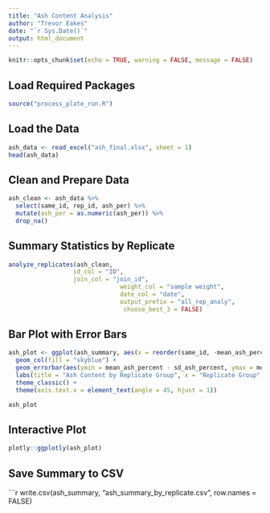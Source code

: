 ```yaml
---
title: "Ash Content Analysis"
author: "Trevor Eakes"
date: "`r Sys.Date()`"
output: html_document
---
```


```r
knitr::opts_chunk$set(echo = TRUE, warning = FALSE, message = FALSE)
```

## Load Required Packages

```r
source("process_plate_run.R")
```

## Load the Data

```r
ash_data <- read_excel("ash_final.xlsx", sheet = 1)
head(ash_data)
```

## Clean and Prepare Data

```r
ash_clean <- ash_data %>%
  select(same_id, rep_id, ash_per) %>%
  mutate(ash_per = as.numeric(ash_per)) %>%
  drop_na()
```

## Summary Statistics by Replicate

```r
analyze_replicates(ash_clean,
                  id_col = "ID",
                  join_col = "join_id",
                               weight_col = "sample weight",
                               date_col = "date",
                               output_prefix = "all_rep_analy",
                                choose_best_3 = FALSE)
```

## Bar Plot with Error Bars

```r
ash_plot <- ggplot(ash_summary, aes(x = reorder(same_id, -mean_ash_percent), y = mean_ash_percent)) +
  geom_col(fill = "skyblue") +
  geom_errorbar(aes(ymin = mean_ash_percent - sd_ash_percent, ymax = mean_ash_percent + sd_ash_percent), width = 0.2) +
  labs(title = "Ash Content by Replicate Group", x = "Replicate Group", y = "Mean Ash %") +
  theme_classic() +
  theme(axis.text.x = element_text(angle = 45, hjust = 1))

ash_plot
```

## Interactive Plot

```r
plotly::ggplotly(ash_plot)
```

## Save Summary to CSV

```r
write.csv(ash_summary, "ash_summary_by_replicate.csv", row.names = FALSE)
